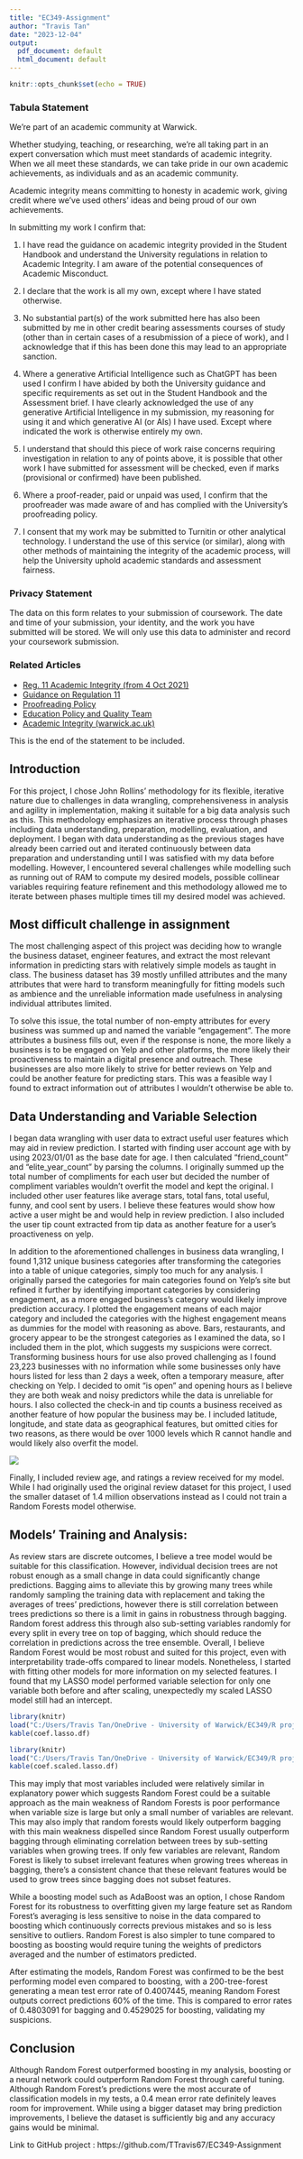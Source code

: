 ```yaml
---
title: "EC349-Assignment"
author: "Travis Tan"
date: "2023-12-04"
output:
  pdf_document: default
  html_document: default
---
```


```r
knitr::opts_chunk$set(echo = TRUE)
```

### Tabula Statement

We're part of an academic community at Warwick.

Whether studying, teaching, or researching, we’re all taking part in an expert conversation which must meet standards of academic integrity. When we all meet these standards, we can take pride in our own academic achievements, as individuals and as an academic community.

Academic integrity means committing to honesty in academic work, giving credit where we've used others' ideas and being proud of our own achievements.

In submitting my work I confirm that:

1. I have read the guidance on academic integrity provided in the Student Handbook and understand the University regulations in relation to Academic Integrity. I am aware of the potential consequences of Academic Misconduct.

2. I declare that the work is all my own, except where I have stated otherwise.

3. No substantial part(s) of the work submitted here has also been submitted by me in other credit bearing assessments courses of study (other than in certain cases of a resubmission of a piece of work), and I acknowledge that if this has been done this may lead to an appropriate sanction.

4. Where a generative Artificial Intelligence such as ChatGPT has been used I confirm I have abided by both the University guidance and specific requirements as set out in the Student Handbook and the Assessment brief. I have clearly acknowledged the use of any generative Artificial Intelligence in my submission, my reasoning for using it and which generative AI (or AIs) I have used. Except where indicated the work is otherwise entirely my own.

5. I understand that should this piece of work raise concerns requiring investigation in relation to any of points above, it is possible that other work I have submitted for assessment will be checked, even if marks (provisional or confirmed) have been published.

6. Where a proof-reader, paid or unpaid was used, I confirm that the proofreader was made aware of and has complied with the University’s proofreading policy.

7. I consent that my work may be submitted to Turnitin or other analytical technology. I understand the use of this service (or similar), along with other methods of maintaining the integrity of the academic process, will help the University uphold academic standards and assessment fairness.

### Privacy Statement

The data on this form relates to your submission of coursework. The date and time of your submission, your identity, and the work you have submitted will be stored. We will only use this data to administer and record your coursework submission.

### Related Articles

- [Reg. 11 Academic Integrity (from 4 Oct 2021)](https://warwick.ac.uk/services/aro/dar/quality/categories/examinations/regulations/cheating)
- [Guidance on Regulation 11](https://warwick.ac.uk/services/aro/dar/quality/categories/examinations/regulations/cheating/guidance)
- [Proofreading Policy](https://warwick.ac.uk/services/aro/dar/quality/categories/proofreading)
- [Education Policy and Quality Team](https://warwick.ac.uk/services/aro/dar/quality)
- [Academic Integrity (warwick.ac.uk)](https://warwick.ac.uk/services/aro/dar/quality/categories/examinations/academicintegrity)

This is the end of the statement to be included.  


## Introduction
For this project, I chose John Rollins’ methodology for its flexible, iterative nature due to challenges in data wrangling, comprehensiveness in analysis and agility in implementation, making it suitable for a big data analysis such as this. This methodology emphasizes an iterative process through phases including data understanding, preparation, modelling, evaluation, and deployment. I began with data understanding as the previous stages have already been carried out and iterated continuously between data preparation and understanding until I was satisfied with my data before modelling. However, I encountered several challenges while modelling such as running out of RAM to compute my desired models, possible collinear variables requiring feature refinement and this methodology allowed me to iterate between phases multiple times till my desired model was achieved.  

## Most difficult challenge in assignment
The most challenging aspect of this project was deciding how to wrangle the business dataset, engineer features, and extract the most relevant information in predicting stars with relatively simple models as taught in class. The business dataset has 39 mostly unfilled attributes and the many attributes that were hard to transform meaningfully for fitting models such as ambience and the unreliable information made usefulness in analysing individual attributes limited.  

To solve this issue, the total number of non-empty attributes for every business was summed up and named the variable “engagement”. The more attributes a business fills out, even if the response is none, the more likely a business is to be engaged on Yelp and other platforms, the more likely their proactiveness to maintain a digital presence and outreach. These businesses are also more likely to strive for better reviews on Yelp and could be another feature for predicting stars. This was a feasible way I found to extract information out of attributes I wouldn’t otherwise be able to.

## Data Understanding and Variable Selection
I began data wrangling with user data to extract useful user features which may aid in review prediction. I started with finding user account age with by using 2023/01/01 as the base date for age. I then calculated “friend_count” and “elite_year_count” by parsing the columns. I originally summed up the total number of compliments for each user but decided the number of compliment variables wouldn’t overfit the model and kept the original. I included other user features like average stars, total fans, total useful, funny, and cool sent by users. I believe these features would show how active a user might be and would help in review prediction. I also included the user tip count extracted from tip data as another feature for a user’s proactiveness on yelp.  

In addition to the aforementioned challenges in business data wrangling, I found 1,312 unique business categories after transforming the categories into a table of unique categories, simply too much for any analysis. I originally parsed the categories for main categories found on Yelp’s site but refined it further by identifying important categories by considering engagement, as a more engaged business’s category would likely improve prediction accuracy. I plotted the engagement means of each major category and included the categories with the highest engagement means as dummies for the model with reasoning as above. Bars, restaurants, and grocery appear to be the strongest categories as I examined the data, so I included them in the plot, which suggests my suspicions were correct. Transforming business hours for use also proved challenging as I found 23,223 businesses with no information while some businesses only have hours listed for less than 2 days a week, often a temporary measure, after checking on Yelp. I decided to omit “is open” and opening hours as I believe they are both weak and noisy predictors while the data is unreliable for hours. I also collected the check-in and tip counts a business received as another feature of how popular the business may be. I included latitude, longitude, and state data as geographical features, but omitted cities for two reasons, as there would be over 1000 levels which R cannot handle and would likely also overfit the model.  
  
![](Engagement by category.png)  
  

Finally, I included review age, and ratings a review received for my model. While I had originally used the original review dataset for this project, I used the smaller dataset of 1.4 million observations instead as I could not train a Random Forests model otherwise.

  
  
## Models’ Training and Analysis:
As review stars are discrete outcomes, I believe a tree model would be suitable for this classification. However, individual decision trees are not robust enough as a small change in data could significantly change predictions. Bagging aims to alleviate this by growing many trees while randomly sampling the training data with replacement and taking the averages of trees’ predictions, however there is still correlation between trees predictions so there is a limit in gains in robustness through bagging. Random forest address this through also sub-setting variables randomly for every split in every tree on top of bagging, which should reduce the correlation in predictions across the tree ensemble. Overall, I believe Random Forest would be most robust and suited for this project, even with interpretability trade-offs compared to linear models. Nonetheless, I started with fitting other models for more information on my selected features. I found that my LASSO model performed variable selection for only one variable both before and after scaling, unexpectedly my scaled LASSO model still had an intercept. 
```r
library(knitr)
load("C:/Users/Travis Tan/OneDrive - University of Warwick/EC349/R projects/EC349-Assignment/LASSO coefficients.Rdata")
kable(coef.lasso.df)
```

```r
library(knitr)
load("C:/Users/Travis Tan/OneDrive - University of Warwick/EC349/R projects/EC349-Assignment/scaled LASSO coefficients.Rdata")
kable(coef.scaled.lasso.df)
```

This may imply that most variables included were relatively similar in explanatory power which suggests Random Forest could be a suitable approach as the main weakness of Random Forests is poor performance when variable size is large but only a small number of variables are relevant. This may also imply that random forests would likely outperform bagging with this main weakness dispelled since Random Forest usually outperform bagging through eliminating correlation between trees by sub-setting variables when growing trees. If only few variables are relevant, Random Forest is likely to subset irrelevant features when growing trees whereas in bagging, there's a consistent chance that these relevant features would be used to grow trees since bagging does not subset features.  

While a boosting model such as AdaBoost was an option, I chose Random Forest for its robustness to overfitting given my large feature set as Random Forest’s averaging is less sensitive to noise in the data compared to boosting which continuously corrects previous mistakes and so is less sensitive to outliers. Random Forest is also simpler to tune compared to boosting as boosting would require tuning the weights of predictors averaged and the number of estimators predicted.  

After estimating the models, Random Forest was confirmed to be the best performing model even compared to boosting, with a 200-tree-forest generating a mean test error rate of 0.4007445, meaning Random Forest outputs correct predictions 60% of the time. This is compared to error rates of 0.4803091 for bagging and 0.4529025 for boosting, validating my suspicions.  

## Conclusion

Although Random Forest outperformed boosting in my analysis, boosting or a neural network could outperform Random Forest through careful tuning. Although Random Forest’s predictions were the most accurate of classification models in my tests, a 0.4 mean error rate definitely leaves room for improvement. While using a bigger dataset may bring prediction improvements, I believe the dataset is sufficiently big and any accuracy gains would be minimal.  

  
Link to GitHub project : https://github.com/TTravis67/EC349-Assignment




